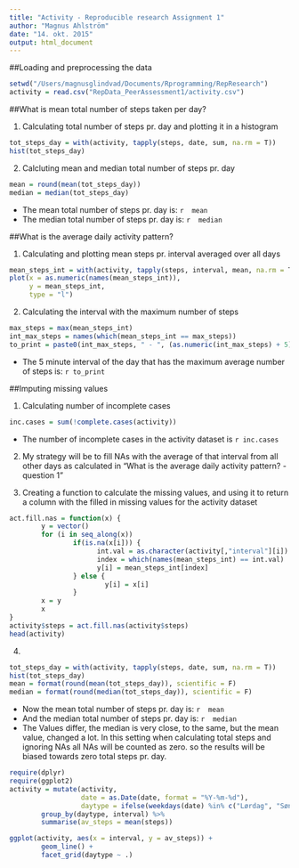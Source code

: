 ```yaml
---
title: "Activity - Reproducible research Assignment 1"
author: "Magnus Ahlström"
date: "14. okt. 2015"
output: html_document
---
```


##Loading and preprocessing the data

```r
setwd("/Users/magnusglindvad/Documents/Rprogramming/RepResearch")
activity = read.csv("RepData_PeerAssessment1/activity.csv")
```

##What is mean total number of steps taken per day?

1) Calculating total number of steps pr. day and plotting it in a histogram
```r
tot_steps_day = with(activity, tapply(steps, date, sum, na.rm = T))
hist(tot_steps_day)
```

2) Calcluting mean and median total number of steps pr. day
```r
mean = round(mean(tot_steps_day))
median = median(tot_steps_day)
```

- The mean total number of steps pr. day is: `r  mean`
- The median total number of steps pr. day is: `r  median`

##What is the average daily activity pattern?

1)
Calculating and plotting mean steps pr. interval averaged over all days
```r
mean_steps_int = with(activity, tapply(steps, interval, mean, na.rm = T))
plot(x = as.numeric(names(mean_steps_int)), 
     y = mean_steps_int,
     type = "l")
```

2)
Calculating the interval with the maximum number of steps
```r
max_steps = max(mean_steps_int)
int_max_steps = names(which(mean_steps_int == max_steps))
to_print = paste0(int_max_steps, " - ", (as.numeric(int_max_steps) + 5))
```

- The 5 minute interval of the day that has the maximum average number of steps is: `r to_print`

##Imputing missing values

1) Calculating number of incomplete cases
```r
inc.cases = sum(!complete.cases(activity))
```

- The number of incomplete cases in the activity dataset is `r inc.cases`

2) My strategy will be to fill NAs with the average of that interval from all other days as calculated in "What is the average daily activity pattern? - question 1"

3) Creating a function to calculate the missing values, and using it to return a column with the filled in missing values for the activity dataset
```r
act.fill.nas = function(x) {
        y = vector()
        for (i in seq_along(x))
                if(is.na(x[i])) {
                      int.val = as.character(activity[,"interval"][i])
                      index = which(names(mean_steps_int) == int.val)
                      y[i] = mean_steps_int[index]
                } else {
                        y[i] = x[i]
                }
        x = y
        x
}
activity$steps = act.fill.nas(activity$steps)
head(activity)
```

4) 
```r
tot_steps_day = with(activity, tapply(steps, date, sum, na.rm = T))
hist(tot_steps_day)
mean = format(round(mean(tot_steps_day)), scientific = F)
median = format(round(median(tot_steps_day)), scientific = F)
```

- Now the mean total number of steps pr. day is: `r  mean`
- And the median total number of steps pr. day is: `r  median`
- The Values differ, the median is very close, to the same, but the mean value, changed a lot. In this setting when calculating total steps and ignoring NAs all NAs will be counted as zero. so the results will be biased towards zero total steps pr. day.

```r
require(dplyr)
require(ggplot2)
activity = mutate(activity,
                  date = as.Date(date, format = "%Y-%m-%d"),
                  daytype = ifelse(weekdays(date) %in% c("Lørdag", "Søndag"), "weekend", "weekday")) %>%
        group_by(daytype, interval) %>%
        summarise(av_steps = mean(steps))

ggplot(activity, aes(x = interval, y = av_steps)) +
        geom_line() + 
        facet_grid(daytype ~ .)
```

